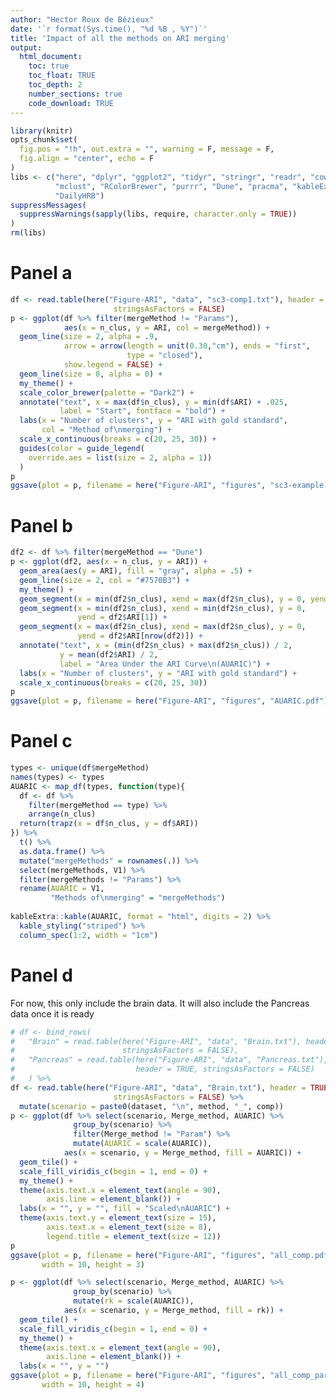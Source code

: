```yaml
---
author: "Hector Roux de Bézieux"
date: '`r format(Sys.time(), "%d %B , %Y")`'
title: 'Impact of all the methods on ARI merging'
output:
  html_document:
    toc: true
    toc_float: TRUE
    toc_depth: 2
    number_sections: true
    code_download: TRUE
---
```


```r
library(knitr)
opts_chunk$set(
  fig.pos = "!h", out.extra = "", warning = F, message = F,
  fig.align = "center", echo = F
)
libs <- c("here", "dplyr", "ggplot2", "tidyr", "stringr", "readr", "cowplot",
          "mclust", "RColorBrewer", "purrr", "Dune", "pracma", "kableExtra",
          "DailyHRB")
suppressMessages(
  suppressWarnings(sapply(libs, require, character.only = TRUE))
)
rm(libs)
```

# Panel a

```r
df <- read.table(here("Figure-ARI", "data", "sc3-comp1.txt"), header = TRUE,
                       stringsAsFactors = FALSE)
p <- ggplot(df %>% filter(mergeMethod != "Params"),
            aes(x = n_clus, y = ARI, col = mergeMethod)) +
  geom_line(size = 2, alpha = .9,
            arrow = arrow(length = unit(0.30,"cm"), ends = "first", 
                          type = "closed"),
            show.legend = FALSE) +
  geom_line(size = 0, alpha = 0) +
  my_theme() +
  scale_color_brewer(palette = "Dark2") +
  annotate("text", x = max(df$n_clus), y = min(df$ARI) + .025,
           label = "Start", fontface = "bold") +
  labs(x = "Number of clusters", y = "ARI with gold standard",
       col = "Method of\nmerging") +
  scale_x_continuous(breaks = c(20, 25, 30)) +
  guides(color = guide_legend(
    override.aes = list(size = 2, alpha = 1))
  )
p
ggsave(plot = p, filename = here("Figure-ARI", "figures", "sc3-example.pdf"))
```

# Panel b

```r
df2 <- df %>% filter(mergeMethod == "Dune")
p <- ggplot(df2, aes(x = n_clus, y = ARI)) +
  geom_area(aes(y = ARI), fill = "gray", alpha = .5) +
  geom_line(size = 2, col = "#7570B3") +
  my_theme() +
  geom_segment(x = min(df2$n_clus), xend = max(df2$n_clus), y = 0, yend = 0) +
  geom_segment(x = min(df2$n_clus), xend = min(df2$n_clus), y = 0,
               yend = df2$ARI[1]) +
  geom_segment(x = max(df2$n_clus), xend = max(df2$n_clus), y = 0,
               yend = df2$ARI[nrow(df2)]) +
  annotate("text", x = (min(df2$n_clus) + max(df2$n_clus)) / 2,
           y = mean(df2$ARI) / 2,
           label = "Area Under the ARI Curve\n(AUARIC)") +
  labs(x = "Number of clusters", y = "ARI with gold standard") +
  scale_x_continuous(breaks = c(20, 25, 30))
p
ggsave(plot = p, filename = here("Figure-ARI", "figures", "AUARIC.pdf"))
```

# Panel c

```r
types <- unique(df$mergeMethod)
names(types) <- types
AUARIC <- map_df(types, function(type){
  df <- df %>% 
    filter(mergeMethod == type) %>%
    arrange(n_clus)
  return(trapz(x = df$n_clus, y = df$ARI))
}) %>%
  t() %>%
  as.data.frame() %>%
  mutate("mergeMethods" = rownames(.)) %>%
  select(mergeMethods, V1) %>%
  filter(mergeMethods != "Params") %>%
  rename(AUARIC = V1,
         "Methods of\nmerging" = "mergeMethods")
  
kableExtra::kable(AUARIC, format = "html", digits = 2) %>%
  kable_styling("striped") %>%
  column_spec(1:2, width = "1cm")
```

# Panel d

For now, this only include the brain data. It will also include the Pancreas data once it is ready

```r
# df <- bind_rows(
#   "Brain" = read.table(here("Figure-ARI", "data", "Brain.txt"), header = TRUE,
#                        stringsAsFactors = FALSE),
#   "Pancreas" = read.table(here("Figure-ARI", "data", "Pancreas.txt"),
#                           header = TRUE, stringsAsFactors = FALSE)
#   ) %>%
df <- read.table(here("Figure-ARI", "data", "Brain.txt"), header = TRUE,
                       stringsAsFactors = FALSE) %>%
  mutate(scenario = paste0(dataset, "\n", method, "_", comp))
p <- ggplot(df %>% select(scenario, Merge_method, AUARIC) %>%
              group_by(scenario) %>%
              filter(Merge_method != "Param") %>%
              mutate(AUARIC = scale(AUARIC)),
            aes(x = scenario, y = Merge_method, fill = AUARIC)) +
  geom_tile() +
  scale_fill_viridis_c(begin = 1, end = 0) +
  my_theme() +
  theme(axis.text.x = element_text(angle = 90),
        axis.line = element_blank()) +
  labs(x = "", y = "", fill = "Scaled\nAUARIC") +
  theme(axis.text.y = element_text(size = 15),
        axis.text.x = element_text(size = 8),
        legend.title = element_text(size = 12))
p
ggsave(plot = p, filename = here("Figure-ARI", "figures", "all_comp.pdf"),
       width = 10, height = 3)
```

```r
p <- ggplot(df %>% select(scenario, Merge_method, AUARIC) %>%
              group_by(scenario) %>%
              mutate(rk = scale(AUARIC)),
            aes(x = scenario, y = Merge_method, fill = rk)) +
  geom_tile() +
  scale_fill_viridis_c(begin = 1, end = 0) +
  my_theme() +
  theme(axis.text.x = element_text(angle = 90),
        axis.line = element_blank()) +
  labs(x = "", y = "")
ggsave(plot = p, filename = here("Figure-ARI", "figures", "all_comp_param.pdf"),
       width = 10, height = 4)
```